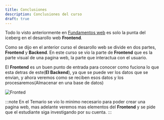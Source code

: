 ```yaml
---
title: Conclusiones
description: Conclusiones del curso
draft: true
---
```


Todo lo visto anteriormente en [Fundamentos web](/guides/01-introduccion) es solo la punta del iceberg en el desarollo web **Frontend**.

Como se dijo en el anterior curso el desarollo web se divide en dos partes, **Frontend** y **Backend**. En este curso se vio la parte de **Frontend** que es la parte visual de una pagina web, la parte que interactua con el usuario.

El **Frontend** es un buen punto de entrada para conocer como fuciona lo que esta detras de este(**El Backend**), ya que se puede ver los datos que se envian, y ahora veremos como se reciben esos datos y los procesaremos(Almacenar en una base de datos)


![Fronted](https://blog.desafiolatam.com/wp-content/uploads/2023/04/13-herramientas-para-Front-End-que-no-te-pueden-faltar-2.jpg)

:::note
En el Temario se vio lo minimo necesario para poder crear una pagina web, mas adelante veremos mas elementos del **Frontend** y se pide que el estudiante siga investigando por su cuenta.
:::